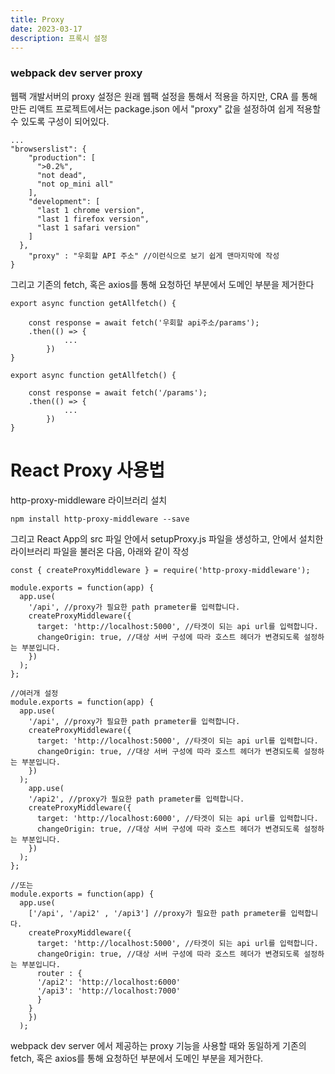 ```yaml
---
title: Proxy
date: 2023-03-17
description: 프록시 설정
---
```


### webpack dev server proxy

웹팩 개발서버의 proxy 설정은 원래 웹팩 설정을 통해서 적용을 하지만, CRA 를 통해 만든 리액트 프로젝트에서는 package.json 에서 "proxy" 값을 설정하여 쉽게 적용할 수 있도록 구성이 되어있다.

```tsx
...
"browserslist": {
    "production": [
      ">0.2%",
      "not dead",
      "not op_mini all"
    ],
    "development": [
      "last 1 chrome version",
      "last 1 firefox version",
      "last 1 safari version"
    ]
  },
	"proxy" : "우회할 API 주소" //이런식으로 보기 쉽게 맨마지막에 작성
}
```

그리고 기존의 fetch, 혹은 axios를 통해 요청하던 부분에서 도메인 부분을 제거한다

```tsx
export async function getAllfetch() {

    const response = await fetch('우회할 api주소/params');
    .then(() => {
			...
		})
}

export async function getAllfetch() {

    const response = await fetch('/params');
    .then(() => {
			...
		})
}
```

# React Proxy 사용법

http-proxy-middleware 라이브러리 설치

```tsx
npm install http-proxy-middleware --save
```

그리고 React App의 src 파일 안에서 setupProxy.js 파일을 생성하고, 안에서 설치한 라이브러리 파일을 불러온 다음, 아래와 같이 작성

```tsx
const { createProxyMiddleware } = require('http-proxy-middleware');

module.exports = function(app) {
  app.use(
    '/api', //proxy가 필요한 path prameter를 입력합니다.
    createProxyMiddleware({
      target: 'http://localhost:5000', //타겟이 되는 api url를 입력합니다.
      changeOrigin: true, //대상 서버 구성에 따라 호스트 헤더가 변경되도록 설정하는 부분입니다.
    })
  );
};

//여러개 설정
module.exports = function(app) {
  app.use(
    '/api', //proxy가 필요한 path prameter를 입력합니다.
    createProxyMiddleware({
      target: 'http://localhost:5000', //타겟이 되는 api url를 입력합니다.
      changeOrigin: true, //대상 서버 구성에 따라 호스트 헤더가 변경되도록 설정하는 부분입니다.
    })
  );
    app.use(
    '/api2', //proxy가 필요한 path prameter를 입력합니다.
    createProxyMiddleware({
      target: 'http://localhost:6000', //타겟이 되는 api url를 입력합니다.
      changeOrigin: true, //대상 서버 구성에 따라 호스트 헤더가 변경되도록 설정하는 부분입니다.
    })
  );
};

//또는
module.exports = function(app) {
  app.use(
    ['/api', '/api2' , '/api3'] //proxy가 필요한 path prameter를 입력합니다.
    createProxyMiddleware({
      target: 'http://localhost:5000', //타겟이 되는 api url를 입력합니다.
      changeOrigin: true, //대상 서버 구성에 따라 호스트 헤더가 변경되도록 설정하는 부분입니다.
      router : {
      '/api2': 'http://localhost:6000'
      '/api3': 'http://localhost:7000'
      }
    }
    })
  );

```

webpack dev server 에서 제공하는 proxy 기능을 사용할 때와 동일하게 기존의 fetch, 혹은 axios를 통해 요청하던 부분에서 도메인 부분을 제거한다.
